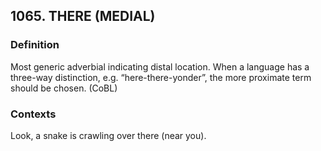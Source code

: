## 1065. THERE (MEDIAL)
### Definition
Most generic adverbial indicating distal location. When a language has a three-way distinction, e.g. "here-there-yonder", the more proximate term should be chosen.  (CoBL)

### Contexts
Look, a snake is crawling over there (near you).

